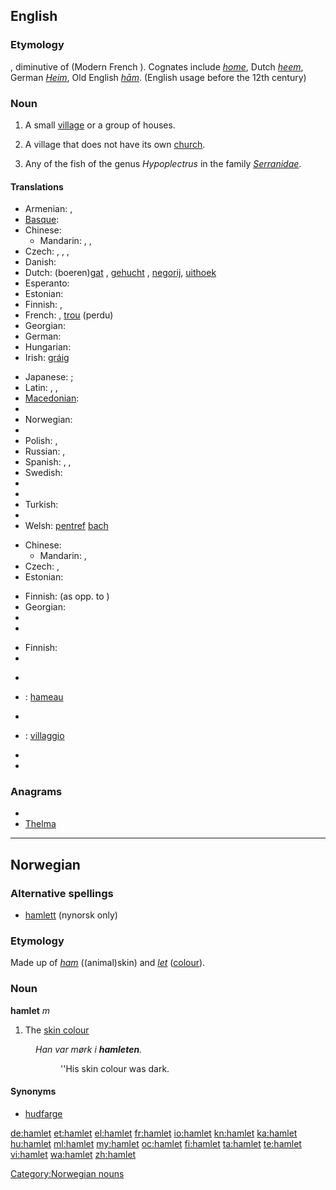 {{also|Hamlet}}
==English==
{{wikipedia|Hamlet (place)}}
===Etymology===
{{etyl|frm}} {{term|hamelet|lang=frm}}, diminutive of {{etyl|fro}} {{term|ham|lang=fro}} (Modern French {{term|hameau|lang=fr}}). Cognates include ''[[home]]'', Dutch ''[[heem]]'', German ''[[Heim]]'', Old English ''[[ham#Old English|hām]]''. (English usage before the 12th century)

===Noun===
{{en-noun}}

# A small [[village]] or a group of houses.
# {{British}} A village that does not have its own [[church]].
# Any of the fish of the genus ''Hypoplectrus'' in the family ''[[Serranidae]]''.

====Translations====
{{trans-top|small village}}
* Armenian: {{t-|hy|շեն|tr=šen}},  {{t|hy|գյուղակ|tr=gyuġak}}
* [[Basque]]: {{t|eu|herrixka|xs=Basque}}
* Chinese:
** Mandarin: {{t|cmn|村莊|sc=Hani}}, {{t|cmn|村庄|tr=cūnzhuāng|sc=Hani}}, {{t|cmn|小村|tr=xiǎocūn|sc=Hani}}
* Czech: {{t+|cs|osada|f}},  {{t|cs|víska|f}},  {{t|cs|dědinka|f}},  {{t-|cs|kolonie|f}}
* Danish: {{t-|da|landsby}}
* Dutch: (boeren)[[gat]] {{n}}, [[gehucht]] {{n}}, [[negorij]], [[uithoek]]
* Esperanto: {{t-|eo|vilaĝeto|xs=Esperanto}}
* Estonian: {{t-|et|küla}}
* Finnish: {{t|fi|kyläpahanen}}, {{t|fi|taloryhmä}}
* French: {{t+|fr|hameau|m}}, [[trou]] (perdu) {{m}}
* Georgian: {{t-|ka|სოფელი|tr=sop'eli|sc=Geor|xs=Georgian}}
* German: {{t+|de|Weiler|m}}
* Hungarian: {{t-|hu|falucska}}
* Irish: [[gráig]] {{f}}
{{trans-mid}}
* Japanese: {{qualifier|a small village}} {{t|ja|村落|tr=''sonraku''}}; {{qualifier|a group of houses}} {{t-|ja|集落|tr=shūraku}}
* Latin: {{t+|la|vicus|m|alt=vīcus}}, {{t|la|viculus|m|alt=vīculus}},
* [[Macedonian]]: {{t|mk|селце|n|tr=sélce}}
* {{trreq|Malayalam}}
* Norwegian: {{t+|no|landsby}}
* {{trreq|Occitan}}
* Polish: {{t|pl|wioska|f}},  {{t|pl|sioło|n}}
* Russian: {{t+|ru|деревушка|f|tr=derevúška}},  {{t|ru|хутор|m|tr=xútor}}
* Spanish: {{t-|es|aldehuela|f}}, {{t+|es|caserío|m}},  {{t-|es|aldea|f}}
* Swedish: {{t+|sv|by|c}}
* {{trreq|Tamil}}
* {{trreq|Telugu}}
* Turkish: {{t|tr|mezra}}
* {{trreq|Vietnamese}}
* Welsh: [[pentref]] [[bach#Welsh|bach]] {{m}}
{{trans-bottom}}

{{trans-top|village without its own church}}
* Chinese:
** Mandarin: {{t|cmn|部落無教會的小村莊|sc=Hani}}, {{t|cmn|部落无教会的小村庄|tr=bùluò wú jiāohuì de xiǎo cūnzhuāng|sc=Hani}}
* Czech: {{t|cs|vesnička|f}},  {{t|cs|dědina|f}}
* Estonian: {{t-|et|küla}}
{{trans-mid}}
* Finnish: {{t+|fi|kylä}} (as opp. to {{t|fi|kirkonkylä}})
* Georgian: {{t-|ka|სოფელი|tr=sop'eli|sc=Geor|xs=Georgian}}
* {{trreq|Japanese}}
* {{trreq|Swedish}}
{{trans-bottom}}

{{trans-top|fish}}
* Finnish: {{t+|fi|kylä}}
* {{trreq|Japanese}}
{{trans-mid}}
* {{trreq|Swedish}}
{{trans-bottom}}

{{checktrans-top}}
* {{ttbc|French}}: [[hameau]] {{m}}
{{checktrans-mid}}
* {{trreq|Greek}}
* {{ttbc|Italian}}: [[villaggio]] {{m}}
* {{trreq|Old English}}
* {{trreq|Spanish}}
{{checktrans-bottom}}

===Anagrams===
* {{alphagram|aehlmt}}
* [[Thelma#English|Thelma]]

----

==Norwegian==

===Alternative spellings===
* [[hamlett]] (nynorsk only)

===Etymology===
Made up of ''[[ham]]'' ((animal)skin) and ''[[let]]'' ([[colour]]).

===Noun===
'''hamlet''' ''m''

# The [[skin colour]]
: ''Han var m&oslash;rk i '''hamleten'''.''
:: ''His skin colour was dark.

====Synonyms====
* [[hudfarge]]

[[Category:Norwegian nouns]]

[[de:hamlet]]
[[et:hamlet]]
[[el:hamlet]]
[[fr:hamlet]]
[[io:hamlet]]
[[kn:hamlet]]
[[ka:hamlet]]
[[hu:hamlet]]
[[ml:hamlet]]
[[my:hamlet]]
[[oc:hamlet]]
[[fi:hamlet]]
[[ta:hamlet]]
[[te:hamlet]]
[[vi:hamlet]]
[[wa:hamlet]]
[[zh:hamlet]]